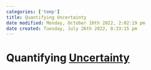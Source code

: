 ```yaml
---
categories: ['temp']
title: Quantifying Uncertainty
date modified: Monday, October 10th 2022, 2:02:19 pm
date created: Tuesday, July 26th 2022, 8:33:15 pm
---
```


# Quantifying [Uncertainty](Uncertainty.qmd)




